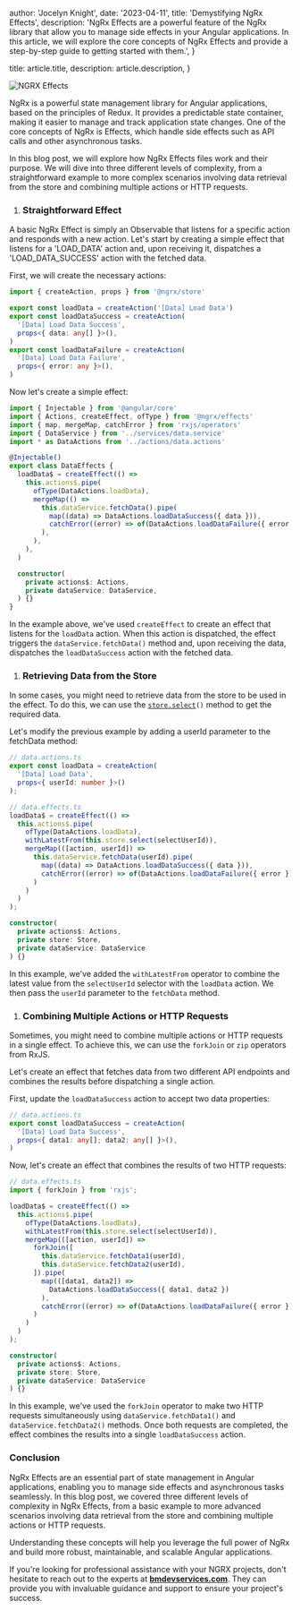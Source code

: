 
  author: 'Jocelyn Knight',
  date: '2023-04-11',
  title: 'Demystifying NgRx Effects',
  description:
    'NgRx Effects are a powerful feature of the NgRx library that allow you to manage side effects in your Angular applications. In this article, we will explore the core concepts of NgRx Effects and provide a step-by-step guide to getting started with them.',
}

  title: article.title,
  description: article.description,
}


<Image src={ngrxEffects} alt="NGRX Effects" />

NgRx is a powerful state management library for Angular applications, based on the principles of Redux. It provides a predictable state container, making it easier to manage and track application state changes. One of the core concepts of NgRx is Effects, which handle side effects such as API calls and other asynchronous tasks.

In this blog post, we will explore how NgRx Effects files work and their purpose. We will dive into three different levels of complexity, from a straightforward example to more complex scenarios involving data retrieval from the store and combining multiple actions or HTTP requests.

1. ### Straightforward Effect

A basic NgRx Effect is simply an Observable that listens for a specific action and responds with a new action. Let's start by creating a simple effect that listens for a 'LOAD_DATA' action and, upon receiving it, dispatches a 'LOAD_DATA_SUCCESS' action with the fetched data.

First, we will create the necessary actions:

```typescript
import { createAction, props } from '@ngrx/store'

export const loadData = createAction('[Data] Load Data')
export const loadDataSuccess = createAction(
  '[Data] Load Data Success',
  props<{ data: any[] }>(),
)
export const loadDataFailure = createAction(
  '[Data] Load Data Failure',
  props<{ error: any }>(),
)
```

Now let's create a simple effect:

```typescript
import { Injectable } from '@angular/core'
import { Actions, createEffect, ofType } from '@ngrx/effects'
import { map, mergeMap, catchError } from 'rxjs/operators'
import { DataService } from '../services/data.service'
import * as DataActions from '../actions/data.actions'

@Injectable()
export class DataEffects {
  loadData$ = createEffect(() =>
    this.actions$.pipe(
      ofType(DataActions.loadData),
      mergeMap(() =>
        this.dataService.fetchData().pipe(
          map((data) => DataActions.loadDataSuccess({ data })),
          catchError((error) => of(DataActions.loadDataFailure({ error }))),
        ),
      ),
    ),
  )

  constructor(
    private actions$: Actions,
    private dataService: DataService,
  ) {}
}
```

In the example above, we've used `createEffect` to create an effect that listens for the `loadData` action. When this action is dispatched, the effect triggers the `dataService.fetchData()` method and, upon receiving the data, dispatches the `loadDataSuccess` action with the fetched data.

1. ### Retrieving Data from the Store

In some cases, you might need to retrieve data from the store to be used in the effect. To do this, we can use the [`store.select`](http://store.select)`()` method to get the required data.

Let's modify the previous example by adding a userId parameter to the fetchData method:

```typescript
// data.actions.ts
export const loadData = createAction(
  '[Data] Load Data',
  props<{ userId: number }>()
);

// data.effects.ts
loadData$ = createEffect(() =>
  this.actions$.pipe(
    ofType(DataActions.loadData),
    withLatestFrom(this.store.select(selectUserId)),
    mergeMap(([action, userId]) =>
      this.dataService.fetchData(userId).pipe(
        map((data) => DataActions.loadDataSuccess({ data })),
        catchError((error) => of(DataActions.loadDataFailure({ error })))
      )
    )
  )
);

constructor(
  private actions$: Actions,
  private store: Store,
  private dataService: DataService
) {}
```

In this example, we've added the `withLatestFrom` operator to combine the latest value from the `selectUserId` selector with the `loadData` action. We then pass the `userId` parameter to the `fetchData` method.

1. ### Combining Multiple Actions or HTTP Requests

Sometimes, you might need to combine multiple actions or HTTP requests in a single effect. To achieve this, we can use the `forkJoin` or `zip` operators from RxJS.

Let's create an effect that fetches data from two different API endpoints and combines the results before dispatching a single action.

First, update the `loadDataSuccess` action to accept two data properties:

```typescript
// data.actions.ts
export const loadDataSuccess = createAction(
  '[Data] Load Data Success',
  props<{ data1: any[]; data2: any[] }>(),
)
```

Now, let's create an effect that combines the results of two HTTP requests:

```typescript
// data.effects.ts
import { forkJoin } from 'rxjs';

loadData$ = createEffect(() =>
  this.actions$.pipe(
    ofType(DataActions.loadData),
    withLatestFrom(this.store.select(selectUserId)),
    mergeMap(([action, userId]) =>
      forkJoin([
        this.dataService.fetchData1(userId),
        this.dataService.fetchData2(userId),
      ]).pipe(
        map(([data1, data2]) =>
          DataActions.loadDataSuccess({ data1, data2 })
        ),
        catchError((error) => of(DataActions.loadDataFailure({ error })))
      )
    )
  )
);

constructor(
  private actions$: Actions,
  private store: Store,
  private dataService: DataService
) {}
```

In this example, we've used the `forkJoin` operator to make two HTTP requests simultaneously using `dataService.fetchData1()` and `dataService.fetchData2()` methods. Once both requests are completed, the effect combines the results into a single `loadDataSuccess` action.

### Conclusion

NgRx Effects are an essential part of state management in Angular applications, enabling you to manage side effects and asynchronous tasks seamlessly. In this blog post, we covered three different levels of complexity in NgRx Effects, from a basic example to more advanced scenarios involving data retrieval from the store and combining multiple actions or HTTP requests.

Understanding these concepts will help you leverage the full power of NgRx and build more robust, maintainable, and scalable Angular applications.

If you're looking for professional assistance with your NGRX projects, don't hesitate to reach out to the experts at [**bmdevservices.com**](http://bmdevservices.com). They can provide you with invaluable guidance and support to ensure your project's success.
